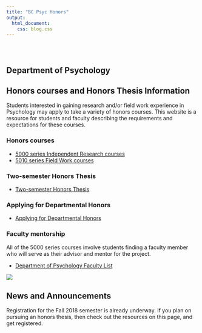 ```yaml
---
title: "BC Psyc Honors"
output: 
  html_document:
    css: blog.css
---
```


<style type="text/css">
.title {
  display: none;
}

#getting-started img {
  margin-right: 10px;
}

</style>

<div class="row" style="padding-top: 30px;">
<div class="col-sm-6">

# Department of Psychology

## Honors courses and Honors Thesis Information

Students interested in gaining research and/or field work experience in Psychology may apply to take a variety of honors courses. This website is a resource for students and faculty describing the requirements and expectations for these courses.

### Honors courses

- [5000 series Independent Research courses](./5000.html)
- [5010 series Field Work courses](./5010.html)

### Two-semester Honors Thesis

- [Two-semester Honors Thesis](./Thesis.html)

### Applying for Departmental Honors

- [Applying for Departmental Honors](./departmenthonors.html)


### Faculty mentorship

All of the 5000 series courses involve students finding a faculty member who will serve as their advisor and mentor for the project.

- [Department of Psychology Faculty List](http://www.brooklyn.cuny.edu/web/academics/schools/naturalsciences/undergraduate/psychology/faculty.php)





</div>
<div class="col-sm-6">

![](images/BC.jpg)

## News and Announcements

Registration for the Fall 2018 semester is already underway. If you plan on pursuing an honors thesis, then check out the resources on this page, and get registered.

</div>
